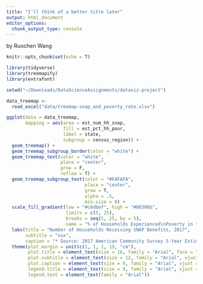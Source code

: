 ```yaml
---
title: "I'll think of a better title later"
output: html_document
editor_options: 
  chunk_output_type: console
---
```


by Ruochen Wang

```r
knitr::opts_chunk$set(echo = T)

```

```r
library(tidyverse)
library(treemapify)
library(extrafont)

```

```r
setwd("~/Downloads/DataScienceAssignments/dataviz-project")

data_treemap <-
  read_excel("data/treemap-snap_and_poverty_rate.xlsx")

ggplot(data = data_treemap,
       mapping = aes(area = est_num_hh_snap,
                     fill = est_pct_hh_poor,
                     label = state,
                     subgroup = census_region)) +
  geom_treemap() +
  geom_treemap_subgroup_border(color = "white") +
  geom_treemap_text(color = "white",
                    place = "center",
                    grow = F,
                    reflow = T) +
  geom_treemap_subgroup_text(color = "#FAFAFA",
                             place = "center",
                             grow = T,
                             alpha = .5,
                             min.size = 0) +
  scale_fill_gradient(low = "#c6dbef", high = "#08306b",
                      limits = c(5, 25),
                      breaks = seq(5, 25, by = 5),
                      name = "% of Households Experienced\nPoverty in the Past 12 Months") +
  labs(title = "Number of Households Receiving SNAP Benefits, 2017",
       subtitle = "xxx",
       caption = "* Source: 2017 American Community Survey 5-Year Estimates, US Census Bureau") +
  theme(plot.margin = unit(c(1, 1, 1, 1), "cm"),
        plot.title = element_text(size = 16, family = "Arial", face = "bold", vjust = 2),
        plot.subtitle = element_text(size = 12, family = "Arial", vjust = 2),
        plot.caption = element_text(size = 9, family = "Arial", vjust = -2),
        legend.title = element_text(size = 9, family = "Arial", vjust = 4),
        legend.text = element_text(family = "Arial"))

```
